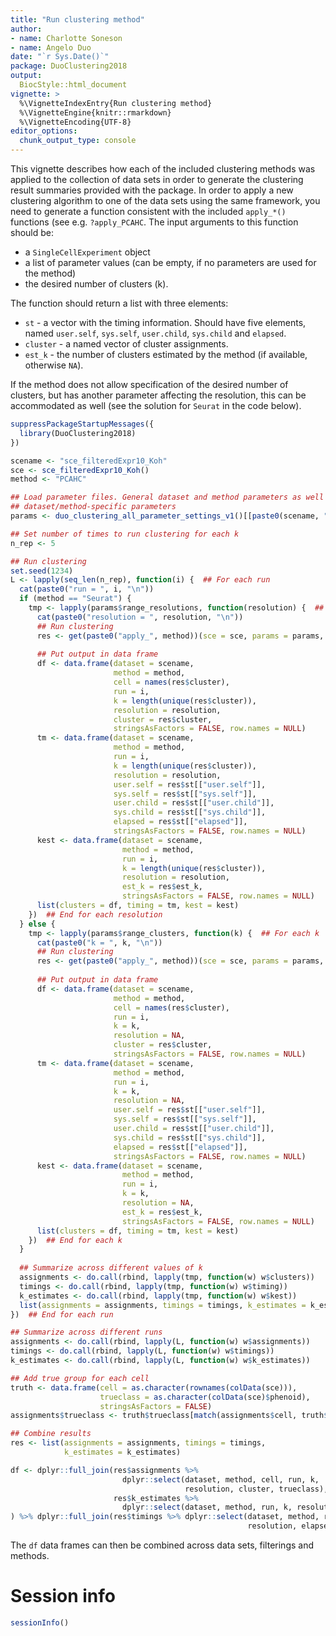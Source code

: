 ```yaml
---
title: "Run clustering method"
author: 
- name: Charlotte Soneson
- name: Angelo Duo
date: "`r Sys.Date()`"
package: DuoClustering2018
output:
  BiocStyle::html_document
vignette: >
  %\VignetteIndexEntry{Run clustering method}
  %\VignetteEngine{knitr::rmarkdown}
  %\VignetteEncoding{UTF-8}
editor_options: 
  chunk_output_type: console
---
```


This vignette describes how each of the included clustering methods was applied
to the collection of data sets in order to generate the clustering result
summaries provided with the package. In order to apply a new clustering
algorithm to one of the data sets using the same framework, you need to generate
a function consistent with the included `apply_*()` functions (see e.g.
`?apply_PCAHC`. The input arguments to this function should be:

- a `SingleCellExperiment` object
- a list of parameter values (can be empty, if no parameters are used for the method)
- the desired number of clusters (k). 

The function should return a list with three elements:

- `st` - a vector with the timing information. Should have five elements, named `user.self`, `sys.self`, `user.child`, `sys.child` and `elapsed`.
- `cluster` - a named vector of cluster assignments.
- `est_k` - the number of clusters estimated by the method (if available, otherwise `NA`).

If the method does not allow specification of the desired number of clusters,
but has another parameter affecting the resolution, this can be accommodated as
well (see the solution for `Seurat` in the code below).

```r
suppressPackageStartupMessages({
  library(DuoClustering2018)
})

scename <- "sce_filteredExpr10_Koh"
sce <- sce_filteredExpr10_Koh()
method <- "PCAHC"
```


```r
## Load parameter files. General dataset and method parameters as well as
## dataset/method-specific parameters
params <- duo_clustering_all_parameter_settings_v1()[[paste0(scename, "_", method)]]

## Set number of times to run clustering for each k
n_rep <- 5

## Run clustering
set.seed(1234)
L <- lapply(seq_len(n_rep), function(i) {  ## For each run
  cat(paste0("run = ", i, "\n"))
  if (method == "Seurat") {
    tmp <- lapply(params$range_resolutions, function(resolution) {  ## For each resolution
      cat(paste0("resolution = ", resolution, "\n"))
      ## Run clustering
      res <- get(paste0("apply_", method))(sce = sce, params = params, resolution = resolution)
      
      ## Put output in data frame
      df <- data.frame(dataset = scename, 
                       method = method, 
                       cell = names(res$cluster),
                       run = i,
                       k = length(unique(res$cluster)),
                       resolution = resolution,
                       cluster = res$cluster,
                       stringsAsFactors = FALSE, row.names = NULL)
      tm <- data.frame(dataset = scename, 
                       method = method,
                       run = i, 
                       k = length(unique(res$cluster)),
                       resolution = resolution,
                       user.self = res$st[["user.self"]],
                       sys.self = res$st[["sys.self"]],
                       user.child = res$st[["user.child"]],
                       sys.child = res$st[["sys.child"]],
                       elapsed = res$st[["elapsed"]],
                       stringsAsFactors = FALSE, row.names = NULL)
      kest <- data.frame(dataset = scename, 
                         method = method,
                         run = i, 
                         k = length(unique(res$cluster)),
                         resolution = resolution,
                         est_k = res$est_k,
                         stringsAsFactors = FALSE, row.names = NULL)
      list(clusters = df, timing = tm, kest = kest)
    })  ## End for each resolution
  } else {
    tmp <- lapply(params$range_clusters, function(k) {  ## For each k
      cat(paste0("k = ", k, "\n"))
      ## Run clustering
      res <- get(paste0("apply_", method))(sce = sce, params = params, k = k)
      
      ## Put output in data frame
      df <- data.frame(dataset = scename, 
                       method = method, 
                       cell = names(res$cluster),
                       run = i,
                       k = k,
                       resolution = NA,
                       cluster = res$cluster,
                       stringsAsFactors = FALSE, row.names = NULL)
      tm <- data.frame(dataset = scename, 
                       method = method,
                       run = i, 
                       k = k,
                       resolution = NA,
                       user.self = res$st[["user.self"]],
                       sys.self = res$st[["sys.self"]],
                       user.child = res$st[["user.child"]],
                       sys.child = res$st[["sys.child"]],
                       elapsed = res$st[["elapsed"]],
                       stringsAsFactors = FALSE, row.names = NULL)
      kest <- data.frame(dataset = scename, 
                         method = method,
                         run = i, 
                         k = k,
                         resolution = NA,
                         est_k = res$est_k,
                         stringsAsFactors = FALSE, row.names = NULL)
      list(clusters = df, timing = tm, kest = kest)
    })  ## End for each k
  }
  
  ## Summarize across different values of k
  assignments <- do.call(rbind, lapply(tmp, function(w) w$clusters))
  timings <- do.call(rbind, lapply(tmp, function(w) w$timing))
  k_estimates <- do.call(rbind, lapply(tmp, function(w) w$kest))
  list(assignments = assignments, timings = timings, k_estimates = k_estimates)
})  ## End for each run

## Summarize across different runs
assignments <- do.call(rbind, lapply(L, function(w) w$assignments))
timings <- do.call(rbind, lapply(L, function(w) w$timings))
k_estimates <- do.call(rbind, lapply(L, function(w) w$k_estimates))

## Add true group for each cell
truth <- data.frame(cell = as.character(rownames(colData(sce))),
                    trueclass = as.character(colData(sce)$phenoid),
                    stringsAsFactors = FALSE)
assignments$trueclass <- truth$trueclass[match(assignments$cell, truth$cell)]

## Combine results
res <- list(assignments = assignments, timings = timings,
            k_estimates = k_estimates)

df <- dplyr::full_join(res$assignments %>%
                         dplyr::select(dataset, method, cell, run, k, 
                                       resolution, cluster, trueclass),
                       res$k_estimates %>%
                         dplyr::select(dataset, method, run, k, resolution, est_k)
) %>% dplyr::full_join(res$timings %>% dplyr::select(dataset, method, run, k,
                                                     resolution, elapsed))
```

The `df` data frames can then be combined across data sets, filterings and methods.  

# Session info

```r
sessionInfo()
```

